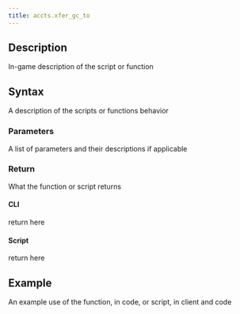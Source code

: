 ```yaml
---
title: accts.xfer_gc_to
---
```


## Description

In-game description of the script or function

## Syntax

A description of the scripts or functions behavior

### Parameters

A list of parameters and their descriptions if applicable

### Return

What the function or script returns

#### CLI

return here

#### Script

return here

## Example

An example use of the function, in code, or script, in client and code
